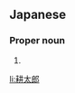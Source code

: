 ==Japanese==
{{ja-kanjitab|こう|た|ろう|yomi=on}}

===Proper noun===
{{ja-pos|こうたろう|proper}}

# {{given name|male|lang=ja|sort=こうたろう}}

[[li:耕太郎]]